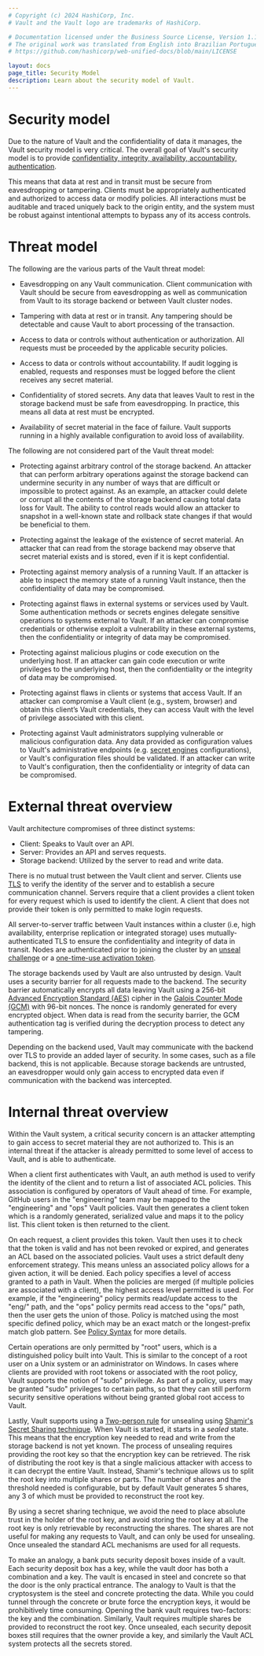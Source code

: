 ```yaml
---
# Copyright (c) 2024 HashiCorp, Inc.
# Vault and the Vault logo are trademarks of HashiCorp.

# Documentation licensed under the Business Source License, Version 1.1.
# The original work was translated from English into Brazilian Portuguese.
# https://github.com/hashicorp/web-unified-docs/blob/main/LICENSE

layout: docs
page_title: Security Model
description: Learn about the security model of Vault.
---
```


# Security model

Due to the nature of Vault and the confidentiality of data it manages,
the Vault security model is very critical. The overall goal of Vault's security
model is to provide [confidentiality, integrity, availability, accountability,
authentication](https://en.wikipedia.org/wiki/Information_security).

This means that data at rest and in transit must be secure from eavesdropping
or tampering. Clients must be appropriately authenticated and authorized
to access data or modify policies. All interactions must be auditable and traced
uniquely back to the origin entity, and the system must be robust against intentional
attempts to bypass any of its access controls.

# Threat model

The following are the various parts of the Vault threat model:

- Eavesdropping on any Vault communication. Client communication with Vault
  should be secure from eavesdropping as well as communication from Vault to
  its storage backend or between Vault cluster nodes.

- Tampering with data at rest or in transit. Any tampering should be detectable
  and cause Vault to abort processing of the transaction.

- Access to data or controls without authentication or authorization. All requests
  must be proceeded by the applicable security policies.

- Access to data or controls without accountability. If audit logging
  is enabled, requests and responses must be logged before the client receives
  any secret material.

- Confidentiality of stored secrets. Any data that leaves Vault to rest in the
  storage backend must be safe from eavesdropping. In practice, this means all
  data at rest must be encrypted.

- Availability of secret material in the face of failure. Vault supports
  running in a highly available configuration to avoid loss of availability.

The following are not considered part of the Vault threat model:

- Protecting against arbitrary control of the storage backend. An attacker
  that can perform arbitrary operations against the storage backend can
  undermine security in any number of ways that are difficult or impossible to protect
  against. As an example, an attacker could delete or corrupt all the contents
  of the storage backend causing total data loss for Vault. The ability to control
  reads would allow an attacker to snapshot in a well-known state and rollback state
  changes if that would be beneficial to them.

- Protecting against the leakage of the existence of secret material. An attacker
  that can read from the storage backend may observe that secret material exists
  and is stored, even if it is kept confidential.

- Protecting against memory analysis of a running Vault. If an attacker is able
  to inspect the memory state of a running Vault instance, then the confidentiality
  of data may be compromised.

- Protecting against flaws in external systems or services used by Vault.
  Some authentication methods or secrets engines delegate sensitive operations to
  systems external to Vault. If an attacker can compromise credentials or otherwise
  exploit a vulnerability in these external systems, then the confidentiality or
  integrity of data may be compromised.

- Protecting against malicious plugins or code execution on the underlying host.
  If an attacker can gain code execution or write privileges to the underlying host,
  then the confidentiality or the integrity of data may be compromised.

- Protecting against flaws in clients or systems that access Vault. If an attacker
  can compromise a Vault client (e.g., system, browser) and obtain this client’s Vault
  credentials, they can access Vault with the level of privilege associated with this
  client.

- Protecting against Vault administrators supplying vulnerable or malicious configuration
  data. Any data provided as configuration values to Vault's administrative endpoints
  (e.g. [secret engines](/vault/docs/secrets) configurations), or Vault's
  configuration files should be validated. If an attacker can write to Vault's
  configuration, then the confidentiality or integrity of data can be compromised.

# External threat overview

Vault architecture compromises of three distinct systems:

- Client: Speaks to Vault over an API.
- Server: Provides an API and serves requests.
- Storage backend: Utilized by the server to read and write data.


There is no mutual trust between the Vault client and server. Clients use
[TLS](https://en.wikipedia.org/wiki/Transport_Layer_Security) to verify the
identity of the server and to establish a secure communication channel. Servers
require that a client provides a client token for every request which is used
to identify the client. A client that does not provide their token is only
permitted to make login requests.

All server-to-server traffic between Vault instances within a cluster (i.e,
high availability, enterprise replication or integrated storage) uses
mutually-authenticated TLS to ensure the confidentiality and integrity of data
in transit. Nodes are authenticated prior to joining the cluster by an
[unseal challenge](/vault/docs/concepts/integrated-storage#vault-networking-recap) or
a [one-time-use activation token](/vault/docs/enterprise/replication#security-model).

The storage backends used by Vault are also untrusted by design. Vault uses a
security barrier for all requests made to the backend. The security barrier
automatically encrypts all data leaving Vault using a 256-bit [Advanced
Encryption Standard
(AES)](https://en.wikipedia.org/wiki/Advanced_Encryption_Standard) cipher in
the [Galois Counter Mode
(GCM)](https://en.wikipedia.org/wiki/Galois/Counter_Mode) with 96-bit nonces.
The nonce is randomly generated for every encrypted object. When data is read
from the security barrier, the GCM authentication tag is verified during the
decryption process to detect any tampering.

Depending on the backend used, Vault may communicate with the backend over TLS
to provide an added layer of security. In some cases, such as a file backend,
this is not applicable. Because storage backends are untrusted, an eavesdropper
would only gain access to encrypted data even if communication with the backend
was intercepted.

# Internal threat overview

Within the Vault system, a critical security concern is an attacker attempting
to gain access to secret material they are not authorized to. This is an internal
threat if the attacker is already permitted to some level of access to Vault, and is
able to authenticate.

When a client first authenticates with Vault, an auth method is used to verify
the identity of the client and to return a list of associated ACL policies.
This association is configured by operators of Vault ahead of time. For
example, GitHub users in the "engineering" team may be mapped to the
"engineering" and "ops" Vault policies. Vault then generates a client token
which is a randomly generated, serialized value and maps it to the policy list.
This client token is then returned to the client.

On each request, a client provides this token. Vault then uses it to check that
the token is valid and has not been revoked or expired, and generates an ACL
based on the associated policies. Vault uses a strict default deny
enforcement strategy. This means unless an associated policy allows for a given action,
it will be denied. Each policy specifies a level of access granted to a path in
Vault. When the policies are merged (if multiple policies are associated with a
client), the highest access level permitted is used. For example, if the
"engineering" policy permits read/update access to the "eng/" path, and the
"ops" policy permits read access to the "ops/" path, then the user gets the
union of those. Policy is matched using the most specific defined policy, which
may be an exact match or the longest-prefix match glob pattern. See
[Policy Syntax](/vault/docs/concepts/policies#policy-syntax) for more details.

Certain operations are only permitted by "root" users, which is a distinguished
policy built into Vault. This is similar to the concept of a root user on a
Unix system or an administrator on Windows. In cases where clients are provided
with root tokens or associated with the root policy, Vault supports the
notion of "sudo" privilege. As part of a policy, users may be granted "sudo"
privileges to certain paths, so that they can still perform security sensitive
operations without being granted global root access to Vault.

Lastly, Vault supports using a [Two-person
rule](https://en.wikipedia.org/wiki/Two-person_rule) for unsealing using [Shamir's
Secret Sharing
technique](https://en.wikipedia.org/wiki/Shamir's_Secret_Sharing). When Vault
is started, it starts in a _sealed_ state. This means that the encryption key
needed to read and write from the storage backend is not yet known. The process
of unsealing requires providing the root key so that the encryption key can
be retrieved. The risk of distributing the root key is that a single
malicious attacker with access to it can decrypt the entire Vault. Instead,
Shamir's technique allows us to split the root key into multiple shares or
parts. The number of shares and the threshold needed is configurable, but by
default Vault generates 5 shares, any 3 of which must be provided to
reconstruct the root key.

By using a secret sharing technique, we avoid the need to place absolute trust
in the holder of the root key, and avoid storing the root key at all. The
root key is only retrievable by reconstructing the shares. The shares are not
useful for making any requests to Vault, and can only be used for unsealing.
Once unsealed the standard ACL mechanisms are used for all requests.

To make an analogy, a bank puts security deposit boxes inside of a vault. Each
security deposit box has a key, while the vault door has both a combination and
a key. The vault is encased in steel and concrete so that the door is the only
practical entrance. The analogy to Vault is that the cryptosystem is the
steel and concrete protecting the data. While you could tunnel through the
concrete or brute force the encryption keys, it would be prohibitively time
consuming. Opening the bank vault requires two-factors: the key and the
combination. Similarly, Vault requires multiple shares be provided to
reconstruct the root key. Once unsealed, each security deposit boxes still
requires that the owner provide a key, and similarly the Vault ACL system protects
all the secrets stored.
